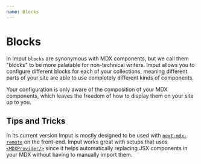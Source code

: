 ```yaml
---
name: Blocks
---
```

# Blocks

In Imput `blocks` are synonymous with MDX components, but we call them "blocks" to be more palatable for non-technical writers. Imput allows you to configure different blocks for each of your collections, meaning different parts of your site are able to use completely different kinds of components.

Your configuration is only aware of the composition of your MDX components, which leaves the freedom of how to display them on your site up to you.

## Tips and Tricks

In its current version Imput is mostly designed to be used with [`next-mdx-remote`](https://github.com/hashicorp/next-mdx-remote) on the front-end. Imput works great with setups that uses [`<MDXProvider/>`](https://mdxjs.com/docs/using-mdx/#mdx-provider) since it helps automatically replacing JSX components in your MDX without having to manually import them.

